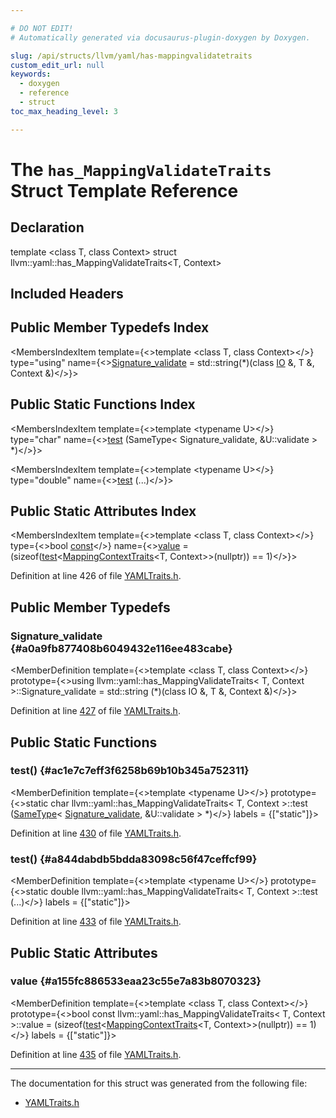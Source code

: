 ```yaml
---

# DO NOT EDIT!
# Automatically generated via docusaurus-plugin-doxygen by Doxygen.

slug: /api/structs/llvm/yaml/has-mappingvalidatetraits
custom_edit_url: null
keywords:
  - doxygen
  - reference
  - struct
toc_max_heading_level: 3

---
```





# The `has_MappingValidateTraits` Struct Template Reference

<DoxygenPage pluginConfig={pluginConfig}>



## Declaration

<CodeBlock>template &lt;class T, class Context&gt;
struct llvm::yaml::has_MappingValidateTraits&lt;T, Context&gt;</CodeBlock>

## Included Headers

<IncludesList>
<IncludesListItem
  filePath="llvm/Support/YAMLTraits.h"
  permalink="/docs/api/files/include/include/llvm/include/llvm/support/yamltraits-h"
  isLocal="true" />
</IncludesList>

## Public Member Typedefs Index

<MembersIndex>

<MembersIndexItem
  template={<>template &lt;class T, class Context&gt;</>}
  type="using"
  name={<><a href="#a0a9fb877408b6049432e116ee483cabe">Signature&#95;validate</a> = std::string(&#42;)(class <a href="/docs/api/classes/llvm/yaml/io">IO</a> &amp;, T &amp;, Context &amp;)</>}>
</MembersIndexItem>

</MembersIndex>

## Public Static Functions Index

<MembersIndex>

<MembersIndexItem
  template={<>template &lt;typename U&gt;</>}
  type="char"
  name={<><a href="#ac1e7c7eff3f6258b69b10b345a752311">test</a> (SameType&lt; Signature&#95;validate, &amp;U::validate &gt; &#42;)</>}>
</MembersIndexItem>

<MembersIndexItem
  template={<>template &lt;typename U&gt;</>}
  type="double"
  name={<><a href="#a844dabdb5bdda83098c56f47ceffcf99">test</a> (...)</>}>
</MembersIndexItem>

</MembersIndex>

## Public Static Attributes Index

<MembersIndex>

<MembersIndexItem
  template={<>template &lt;class T, class Context&gt;</>}
  type={<>bool <a href="/docs/api/files/lib/lib/target/lib/target/aarch64/aarch64promoteconstant-cpp/#a90f8350fecae261c25be85d38b451bff">const</a></>}
  name={<><a href="#a155fc886533eaa23c55e7a83b8070323">value</a> =
      (sizeof(<a href="#ac1e7c7eff3f6258b69b10b345a752311">test</a>&lt;<a href="/docs/api/structs/llvm/yaml/mappingcontexttraits">MappingContextTraits</a>&lt;T, Context&gt;&gt;(nullptr)) == 1)</>}>
</MembersIndexItem>

</MembersIndex>


Definition at line 426 of file <a href="/docs/api/files/include/include/llvm/include/llvm/support/yamltraits-h">YAMLTraits.h</a>.

<SectionDefinition>

## Public Member Typedefs

### Signature&#95;validate {#a0a9fb877408b6049432e116ee483cabe}

<MemberDefinition
  template={<>template &lt;class T, class Context&gt;</>}
  prototype={<>using llvm::yaml::has&#95;MappingValidateTraits&lt; T, Context &gt;::Signature&#95;validate =  std::string (&#42;)(class IO &amp;, T &amp;, Context &amp;)</>}>

Definition at line <a href="/docs/api/files/include/include/llvm/include/llvm/support/yamltraits-h/#l00427">427</a> of file <a href="/docs/api/files/include/include/llvm/include/llvm/support/yamltraits-h">YAMLTraits.h</a>.
</MemberDefinition>

</SectionDefinition>

<SectionDefinition>

## Public Static Functions

### test() {#ac1e7c7eff3f6258b69b10b345a752311}

<MemberDefinition
  template={<>template &lt;typename U&gt;</>}
  prototype={<>static char llvm::yaml::has&#95;MappingValidateTraits&lt; T, Context &gt;::test (<a href="/docs/api/structs/llvm/sametype">SameType</a>&lt; <a href="#a0a9fb877408b6049432e116ee483cabe">Signature&#95;validate</a>, &amp;U::validate &gt; &#42;)</>}
  labels = {["static"]}>

Definition at line <a href="/docs/api/files/include/include/llvm/include/llvm/support/yamltraits-h/#l00430">430</a> of file <a href="/docs/api/files/include/include/llvm/include/llvm/support/yamltraits-h">YAMLTraits.h</a>.
</MemberDefinition>

### test() {#a844dabdb5bdda83098c56f47ceffcf99}

<MemberDefinition
  template={<>template &lt;typename U&gt;</>}
  prototype={<>static double llvm::yaml::has&#95;MappingValidateTraits&lt; T, Context &gt;::test (...)</>}
  labels = {["static"]}>

Definition at line <a href="/docs/api/files/include/include/llvm/include/llvm/support/yamltraits-h/#l00433">433</a> of file <a href="/docs/api/files/include/include/llvm/include/llvm/support/yamltraits-h">YAMLTraits.h</a>.
</MemberDefinition>

</SectionDefinition>

<SectionDefinition>

## Public Static Attributes

### value {#a155fc886533eaa23c55e7a83b8070323}

<MemberDefinition
  template={<>template &lt;class T, class Context&gt;</>}
  prototype={<>bool const llvm::yaml::has&#95;MappingValidateTraits&lt; T, Context &gt;::value =
      (sizeof(<a href="#ac1e7c7eff3f6258b69b10b345a752311">test</a>&lt;<a href="/docs/api/structs/llvm/yaml/mappingcontexttraits">MappingContextTraits</a>&lt;T, Context&gt;&gt;(nullptr)) == 1)</>}
  labels = {["static"]}>

Definition at line <a href="/docs/api/files/include/include/llvm/include/llvm/support/yamltraits-h/#l00435">435</a> of file <a href="/docs/api/files/include/include/llvm/include/llvm/support/yamltraits-h">YAMLTraits.h</a>.
</MemberDefinition>

</SectionDefinition>

<hr/>

The documentation for this struct was generated from the following file:

<ul>
<li><a href="/docs/api/files/include/include/llvm/include/llvm/support/yamltraits-h">YAMLTraits.h</a></li>
</ul>

</DoxygenPage>
